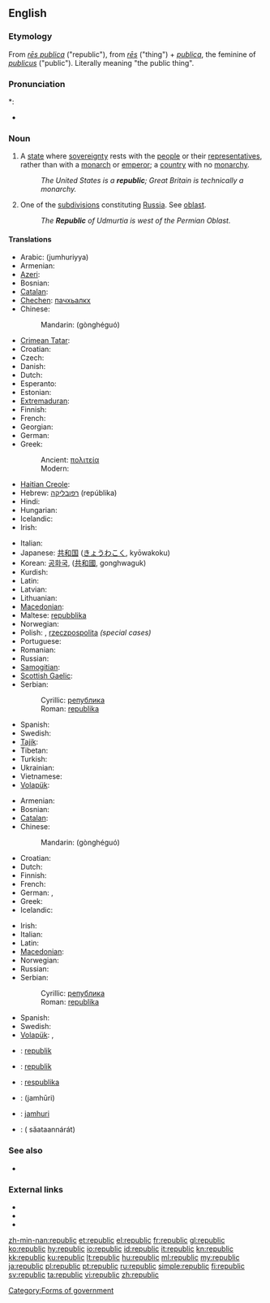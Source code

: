 ==English==

===Etymology===
From {{etyl|la}} ''[[res publica|rēs publica]]'' ("republic"), from ''[[res|rēs]]'' ("thing") + ''[[publica]]'', the feminine of ''[[publicus]]'' ("public"). Literally meaning "the public thing".

===Pronunciation===
*: {{audio|En-us-republic.ogg|Audio (US)}}
* {{hyphenation|re|pub|lic}}

===Noun===
{{en-noun}}

# A [[state]] where [[sovereignty]] rests with the [[people]] or their [[representatives]], rather than with a [[monarch]] or [[emperor]]; a [[country]] with no [[monarchy]].
#: ''The United States is a '''republic'''; Great Britain is technically a monarchy.''
# One of the [[subdivision]]s constituting [[Russia]]. See [[oblast]].
#: ''The '''Republic''' of Udmurtia is west of the Permian Oblast.''

====Translations====
{{trans-top|a type of state}}
* Arabic: {{Arab|[[جمهورية]]}} (jumhuriyya)
* Armenian: {{t-|hy|հանրապետություն|tr=hanrapetut’yun}}
* [[Azeri]]: {{t-|az|respublika|xs=Azeri}}
* Bosnian: {{t-|bs|republika|f}}
* [[Catalan]]: {{t|ca|república|f}}
* [[Chechen]]: [[пачхьалкх]]
* Chinese:
*: Mandarin: {{zh-ts|共和國|共和国}} (gònghéguó)
* [[Crimean Tatar]]: {{tø|crh|cumhuriyet}}
* Croatian: {{t-|hr|republika|f}}
* Czech: {{t+|cs|republika|f}}
* Danish: {{t+|da|republik|c}}
* Dutch: {{t+|nl|republiek|f}}
* Esperanto: {{t-|eo|respubliko|xs=Esperanto}}
* Estonian: {{t+|et|vabariik}}
* [[Extremaduran]]: {{tø|ext|repúbrica|f}}
* Finnish: {{t+|fi|tasavalta}}
* French: {{t+|fr|république|f}}
* Georgian: {{t-|ka|რესპუბლიკა|tr=respublika|sc=Geor|xs=Georgian}}
* German: {{t+|de|Republik|f}}
* Greek:
*: Ancient: [[πολιτεία]] {{f}}
*: Modern: {{t+|el|δημοκρατία|f|tr=ðīmokratía}}
* [[Haitian Creole]]: {{tø|ht|repiblik}}
* Hebrew: [[רפובליקה]] (repúblika) {{f}}
* Hindi: {{t-|hi|गणराज्य|xs=Hindi}}
* Hungarian: {{t+|hu|köztársaság}}
* Icelandic: {{t-|is|lýðveldi|n}}
* Irish: {{t-|ga|poblacht|f|xs=Irish}}
{{trans-mid}}
* Italian: {{t+|it|repubblica|f}}
* Japanese: [[共和国]] ([[きょうわこく]], kyōwakoku)
* Korean: [[공화국]], ([[共和國]], gonghwaguk)
* Kurdish: {{ku-Arab|[[جمهوریه‌ت]]}}
* Latin: {{t-|la|respublica|f}}
* Latvian: {{t|lv|republika|f}}
* Lithuanian: {{t|lt|respublika|f}}
* [[Macedonian]]: {{t-|mk|република|f|tr=repúblika}}
* Maltese: [[repubblika]] {{f}}
* Norwegian: {{t+|no|republikk|m}}
* Polish: {{l|pl|republika}} {{f}}, [[rzeczpospolita]] {{f}} ''(special cases)''
* Portuguese: {{t+|pt|república|f}}
* Romanian: {{t-|ro|republică|f}}
* Russian: {{t+|ru|республика|f|tr=respúblika}}
* [[Samogitian]]: {{tø|sgs|respoblėka|f}}
* [[Scottish Gaelic]]: {{t-|gd|poblachd|f|xs=Scottish Gaelic}}
* Serbian:
*: Cyrillic: [[република#Serbian|република]] {{f}}
*: Roman: [[republika#Serbian|republika]] {{f}}
* Spanish: {{t+|es|república|f}}
* Swedish: {{t+|sv|republik|c}}
* [[Tajik]]: {{t-|tg|ҷумҳурият|tr=jumhurijat|sc=Cyrl|xs=Tajik}}
* Tibetan: {{t|bo|སྤྱི་མཐུན་རྒྱལ་ཁབ་|tr=spyi mthun rgyal khab|sc=Tibt}}
* Turkish: {{t+|tr|cumhuriyet}}
* Ukrainian: {{t|uk|республіка|f|tr=respúblika|xs=Ukrainian}}
* Vietnamese: {{t+|vi|cộng hòa|xs=Vietnamese}}
* [[Volapük]]: {{t|vo|repüblikän}}
{{trans-bottom}}

{{trans-top|one of the kinds of parts constituting Russia}}
* Armenian: {{t-|hy|հանրապետություն|tr=hanrapetut’yun}}
* Bosnian: {{t-|bs|republika|f}}
* [[Catalan]]: {{t|ca|república|f}}
* Chinese:
*: Mandarin: {{zh-ts|共和國|共和国}} (gònghéguó)
* Croatian: {{t-|hr|republika|f}}
* Dutch: {{t+|nl|republiek|f}}
* Finnish: {{t+|fi|tasavalta}}
* French: {{t+|fr|république|f}}
* German: {{t+|de|Republik|f}}, {{t|de|Teilrepublik}}
* Greek: {{t+|el|δημοκρατία|f|tr=ðīmokratía}}
* Icelandic: {{t-|is|lýðveldi|n}}
{{trans-mid}}
* Irish: {{t-|ga|poblacht|f|xs=Irish}}
* Italian: {{t+|it|repubblica|f}}
* Latin: {{t-|la|respublica|f}}
* [[Macedonian]]: {{t-|mk|република|f|tr=repúblika}}
* Norwegian: {{t+|no|republikk|m}}
* Russian: {{t+|ru|республика|f|tr=r'espúblika}}
* Serbian:
*: Cyrillic: [[република#Serbian|република]] {{f}}
*: Roman: [[republika#Serbian|republika]] {{f}}
* Spanish: {{t+|es|república|f}}
* Swedish: {{t|sv|delrepublik|c}}
* [[Volapük]]: {{t|vo|repüblikän}}, {{t|vo|dilarepüblikän}}
{{trans-bottom}}

{{checktrans-top}}
* {{ttbc|br}}: [[republik]] {{f}}
* {{ttbc|id}}: [[republik]]
* {{ttbc|Lithuanian}}: [[respublika]] {{f}}
* {{ttbc|fa}}: {{fa-Arab|[[جمهوری]]}} (jamhūri)
* {{ttbc|sw}}: [[jamhuri]]
* {{ttbc|Thai}}: {{Thai|[[สาธารณรัฐ]]}} ( săataannárát)
{{trans-bottom}}

===See also===
* {{pedialite}}

===External links===
* {{R:Webster 1913}}
* {{R:Century 1911}}
* {{R:OneLook}}

[[Category:Forms of government]]

[[zh-min-nan:republic]]
[[et:republic]]
[[el:republic]]
[[fr:republic]]
[[gl:republic]]
[[ko:republic]]
[[hy:republic]]
[[io:republic]]
[[id:republic]]
[[it:republic]]
[[kn:republic]]
[[kk:republic]]
[[ku:republic]]
[[lt:republic]]
[[hu:republic]]
[[ml:republic]]
[[my:republic]]
[[ja:republic]]
[[pl:republic]]
[[pt:republic]]
[[ru:republic]]
[[simple:republic]]
[[fi:republic]]
[[sv:republic]]
[[ta:republic]]
[[vi:republic]]
[[zh:republic]]